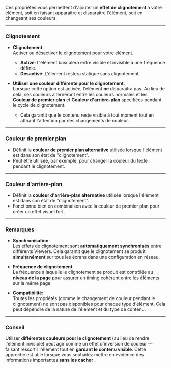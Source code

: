 Ces propriétés vous permettent d'ajouter un **effet de clignotement** à votre élément, soit en faisant apparaître et disparaître l'élément, soit en changeant ses couleurs.

***

### Clignotement

* **Clignotement**:\
  Activer ou désactiver le clignotement pour votre élément.
  * **Activé**: L'élément basculera entre visible et invisible à une fréquence définie.
  * **Désactivé**: L'élément restera statique sans clignotement.

* **Utiliser une couleur différente pour le clignotement**:\
  Lorsque cette option est activée, l'élément **ne** disparaîtra pas. Au lieu de cela, ses couleurs alterneront entre les couleurs normales et les **Couleur de premier plan** et **Couleur d'arrière-plan** spécifiées pendant le cycle de clignotement.
  * Cela garantit que le contenu reste visible à tout moment tout en attirant l'attention par des changements de couleur.

***

### Couleur de premier plan

* Définit la **couleur de premier plan alternative** utilisée lorsque l'élément est dans son état de "clignotement".
* Peut être utilisée, par exemple, pour changer la couleur du texte pendant le clignotement.

***

### Couleur d'arrière-plan

* Définit la **couleur d'arrière-plan alternative** utilisée lorsque l'élément est dans son état de "clignotement".
* Fonctionne bien en combinaison avec la couleur de premier plan pour créer un effet visuel fort.

***

### Remarques

* **Synchronisation**:\
  Les effets de clignotement sont **automatiquement synchronisés** entre différents Viewers. Cela garantit que le clignotement se produit **simultanément** sur tous les écrans dans une configuration en réseau.

* **Fréquence de clignotement**:\
  La fréquence à laquelle le clignotement se produit est contrôlée au **niveau de la page** pour assurer un timing cohérent entre les éléments sur la même page.

* **Compatibilité**:\
  Toutes les propriétés (comme le changement de couleur pendant le clignotement) ne sont pas disponibles pour chaque type d'élément. Cela peut dépendre de la nature de l'élément et du type de contenu.

***

### Conseil

Utiliser **différentes couleurs pour le clignotement** (au lieu de rendre l'élément invisible) peut agir comme un effet d'inversion de couleur — faisant ressortir l'élément tout en **gardant le contenu visible**. Cette approche est utile lorsque vous souhaitez mettre en évidence des informations importantes **sans les cacher** .
